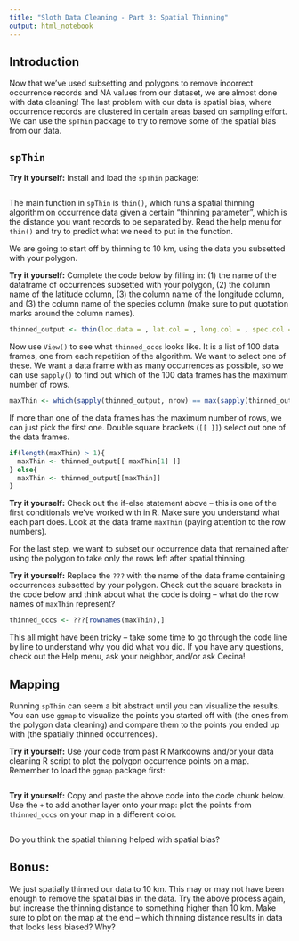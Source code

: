 ```yaml
---
title: "Sloth Data Cleaning - Part 3: Spatial Thinning"
output: html_notebook
---
```


## Introduction

Now that we've used subsetting and polygons to remove incorrect occurrence records and NA values from our dataset, we are almost done with data cleaning! The last problem with our data is spatial bias, where occurrence records are clustered in certain areas based on sampling effort. We can use the `spThin` package to try to remove some of the spatial bias from our data.

## `spThin`

**Try it yourself:** Install and load the `spThin` package:

```r

```

The main function in `spThin` is `thin()`, which runs a spatial thinning algorithm on occurrence data given a certain "thinning parameter", which is the distance you want records to be separated by. Read the help menu for `thin()` and try to predict what we need to put in the function.

We are going to start off by thinning to 10 km, using the data you subsetted with your polygon.

**Try it yourself:** Complete the code below by filling in: (1) the name of the dataframe of occurrences subsetted with your polygon, (2) the column name of the latitude column, (3) the column name of the longitude column, and (3) the column name of the species column (make sure to put quotation marks around the column names).

```r
thinned_output <- thin(loc.data = , lat.col = , long.col = , spec.col = , thin.par = 10, reps = 100, locs.thinned.list.return = TRUE, write.files = FALSE)
```

Now use `View()` to see what `thinned_occs` looks like. It is a list of 100 data frames, one from each repetition of the algorithm. We want to select one of these. We want a data frame with as many occurrences as possible, so we can use `sapply()` to find out which of the 100 data frames has the maximum number of rows.

```r
maxThin <- which(sapply(thinned_output, nrow) == max(sapply(thinned_output, nrow)))
```

If more than one of the data frames has the maximum number of rows, we can just pick the first one. Double square brackets (`[[ ]]`) select out one of the data frames.

```r
if(length(maxThin) > 1){
  maxThin <- thinned_output[[ maxThin[1] ]]
} else{
  maxThin <- thinned_output[[maxThin]]
}
```

**Try it yourself:** Check out the if-else statement above -- this is one of the first conditionals we've worked with in R. Make sure you understand what each part does. Look at the data frame `maxThin` (paying attention to the row numbers).

For the last step, we want to subset our occurrence data that remained after using the polygon to take only the rows left after spatial thinning.

**Try it yourself:** Replace the `???` with the name of the data frame containing occurrences subsetted by your polygon. Check out the square brackets in the code below and think about what the code is doing -- what do the row names of `maxThin` represent?

```r
thinned_occs <- ???[rownames(maxThin),]
```

This all might have been tricky -- take some time to go through the code line by line to understand why you did what you did. If you have any questions, check out the Help menu, ask your neighbor, and/or ask Cecina!

## Mapping

Running `spThin` can seem a bit abstract until you can visualize the results. You can use `ggmap` to visualize the points you started off with (the ones from the polygon data cleaning) and compare them to the points you ended up with (the spatially thinned occurrences).

**Try it yourself:** Use your code from past R Markdowns and/or your data cleaning R script to plot the polygon occurrence points on a map. Remember to load the `ggmap` package first:

```r

```

**Try it yourself:** Copy and paste the above code into the code chunk below. Use the `+` to add another layer onto your map: plot the points from `thinned_occs` on your map in a different color.

```r

```

Do you think the spatial thinning helped with spatial bias?

## Bonus:

We just spatially thinned our data to 10 km. This may or may not have been enough to remove the spatial bias in the data. Try the above process again, but increase the thinning distance to something higher than 10 km. Make sure to plot on the map at the end -- which thinning distance results in data that looks less biased? Why?

```r

```



